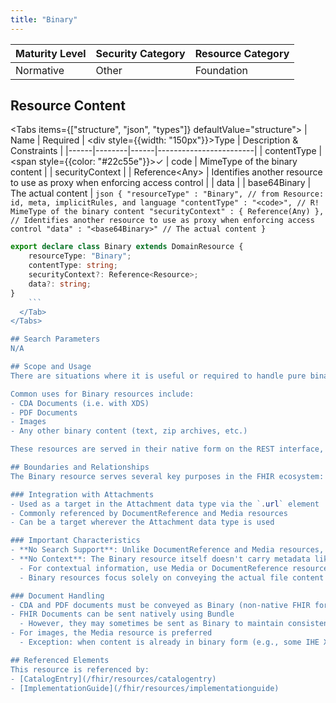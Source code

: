 ```yaml
---
title: "Binary"
---
```


| Maturity Level | Security Category | Resource Category |
|----------------|------------------|-------------------|
| Normative | Other | <div className="flex items-center gap-2"><Database className="h-5 w-5 text-blue-500" /> Foundation </div> |


## Resource Content
<Tabs items={["structure", "json", "types"]} defaultValue="structure">
  <Tab value="structure">
    | Name | Required | <div style={{width: "150px"}}>Type</div> | Description & Constraints |
    |------|--------|------|------------------------|
    | contentType | <span style={{color: "#22c55e"}}>✓</span> | code | MimeType of the binary content |
    | securityContext | | Reference\<Any> | Identifies another resource to use as proxy when enforcing access control |
    | data | | base64Binary | The actual content |
  </Tab>
  <Tab value="json">
    ```json
{
  "resourceType" : "Binary",
  // from Resource: id, meta, implicitRules, and language
  "contentType" : "<code>", // R!  MimeType of the binary content
  "securityContext" : { Reference(Any) }, // Identifies another resource to use as proxy when enforcing access control
  "data" : "<base64Binary>" // The actual content
}
    ```
  </Tab>
  <Tab value="types">
```typescript
export declare class Binary extends DomainResource {
    resourceType: "Binary";
    contentType: string;  
    securityContext?: Reference<Resource>;  
    data?: string;  
}
    ```
  </Tab>
</Tabs>

## Search Parameters
N/A

## Scope and Usage
There are situations where it is useful or required to handle pure binary content using the same framework as other resources. Typically, this is when the binary content is referred to from other FHIR Resources. Using the same framework means that the existing servers, security arrangements, code libraries, etc. can handle additional related content.

Common uses for Binary resources include:
- CDA Documents (i.e. with XDS)
- PDF Documents
- Images
- Any other binary content (text, zip archives, etc.)

These resources are served in their native form on the REST interface, but can also be represented in XML, JSON, or other formats when included in a Bundle. This is particularly useful when you need to include the content directly in a response rather than leaving it as a reference.

## Boundaries and Relationships
The Binary resource serves several key purposes in the FHIR ecosystem:

### Integration with Attachments
- Used as a target in the Attachment data type via the `.url` element
- Commonly referenced by DocumentReference and Media resources
- Can be a target wherever the Attachment data type is used

### Important Characteristics
- **No Search Support**: Unlike DocumentReference and Media resources, Binary resources do not support search operations
- **No Context**: The Binary resource itself doesn't carry metadata like author, procedure, or technique
  - For contextual information, use Media or DocumentReference resources instead
  - Binary resources focus solely on conveying the actual file content

### Document Handling
- CDA and PDF documents must be conveyed as Binary (non-native FHIR formats)
- FHIR Documents can be sent natively using Bundle
  - However, they may sometimes be sent as Binary to maintain consistency with other document types
- For images, the Media resource is preferred
  - Exception: when content is already in binary form (e.g., some IHE XDS implementations)

## Referenced Elements
This resource is referenced by:
- [CatalogEntry](/fhir/resources/catalogentry)
- [ImplementationGuide](/fhir/resources/implementationguide)

